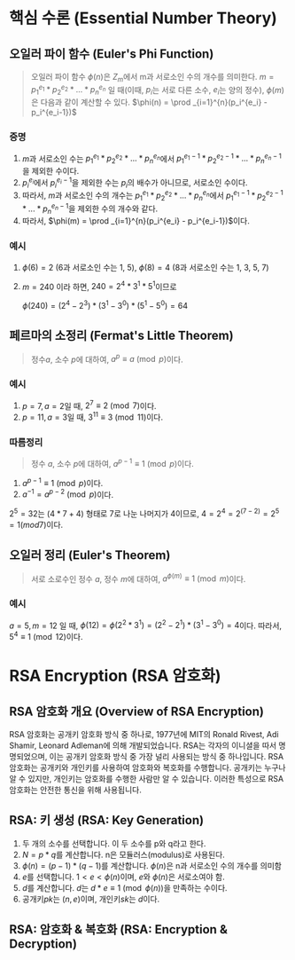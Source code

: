 # 핵심 수론 (Essential Number Theory)
## 오일러 파이 함수 (Euler's Phi Function)
> 오일러 파이 함수 $\phi(n)$은 $Z_m$에서 m과 서로소인 수의 개수를 의미한다.
$m = p_1^{e_1} * p_2^{e_2} * ... * p_n^{e_n}$ 일 때(이때, $p_i$는 서로 다른 소수, $e_i$는 양의 정수), $\phi(m)$은 다음과 같이 계산할 수 있다.
>$\phi(n) = \prod _{i=1}^{n}(p_i^{e_i} - p_i^{e_i-1})$ 

### 증명
1. $m$과 서로소인 수는 $p_1^{e_1} * p_2^{e_2} * ... * p_n^{e_n}$에서 $p_1^{e_1-1} * p_2^{e_2-1} * ... * p_n^{e_n-1}$을 제외한 수이다.
2. $p_i^{e_i}$에서 $p_i^{e_i-1}$을 제외한 수는 $p_i$의 배수가 아니므로, 서로소인 수이다.
3. 따라서, $m$과 서로소인 수의 개수는 $p_1^{e_1} * p_2^{e_2} * ... * p_n^{e_n}$에서 $p_1^{e_1-1} * p_2^{e_2-1} * ... * p_n^{e_n-1}$을 제외한 수의 개수와 같다.
4. 따라서, $\phi(m) = \prod _{i=1}^{n}(p_i^{e_i} - p_i^{e_i-1})$이다.

### 예시
1. $\phi(6) = 2$ (6과 서로소인 수는 1, 5), $\phi(8) = 4$ (8과 서로소인 수는 1, 3, 5, 7)
2. $m = 240$ 이라 하면, $240 = 2^4 * 3^1 * 5^1$이므로

	$\phi(240) = (2^4 - 2^3) * (3^1 - 3^0) * (5^1 - 5^0) = 64$

## 페르마의 소정리 (Fermat's Little Theorem)
> 정수$a$, 소수 $p$에 대하여, $a^{p} \equiv a \pmod{p}$이다.

### 예시
1. $p = 7, a = 2$일 때, $2^7 \equiv 2 \pmod{7}$이다.
2. $p = 11, a = 3$일 때, $3^{11} \equiv 3 \pmod{11}$이다.

### 따름정리
> 정수 $a$, 소수 $p$에 대하여, $a^{p-1} \equiv 1 \pmod{p}$이다.
1. $a^{p-1} \equiv 1 \pmod{p}$이다.
2. $a^{-1} = a^{p-2} \pmod{p}$이다.

$2^5 = 32$는 $(4*7+4)$ 형태로 7로 나눈 나머지가 4이므로, $4=2^4=2^(7-2)=2^5=1(mod7)$이다.

## 오일러 정리 (Euler's Theorem)
> 서로 소로수인 정수 $a$, 정수 $m$에 대하여, $a^{\phi(m)} \equiv 1 \pmod{m}$이다.

### 예시
$a = 5, m = 12$ 일 때, $\phi(12) = \phi(2^2 * 3^1) = (2^2 - 2^1) * (3^1 - 3^0) = 4$이다.
따라서, $5^4 \equiv 1 \pmod{12}$이다.

# RSA Encryption (RSA 암호화)
## RSA 암호화 개요 (Overview of RSA Encryption)
RSA 암호화는 공개키 암호화 방식 중 하나로, 1977년에 MIT의 Ronald Rivest, Adi Shamir, Leonard Adleman에 의해 개발되었습니다. 
RSA는 각자의 이니셜을 따서 명명되었으며, 이는 공개키 암호화 방식 중 가장 널리 사용되는 방식 중 하나입니다.
RSA 암호화는 공개키와 개인키를 사용하여 암호화와 복호화를 수행합니다. 
공개키는 누구나 알 수 있지만, 개인키는 암호화를 수행한 사람만 알 수 있습니다. 
이러한 특성으로 RSA 암호화는 안전한 통신을 위해 사용됩니다.

## RSA: 키 생성 (RSA: Key Generation)
1. 두 개의 소수를 선택합니다. 이 두 소수를 p와 q라고 한다.
2. $N = p * q$를 계산합니다. n은 모듈러스(modulus)로 사용된다.
3. $\phi(n) = (p-1) * (q-1)$를 계산합니다. $\phi(n)$은 n과 서로소인 수의 개수를 의미함
4. $e$를 선택합니다. $1 < e < \phi(n)$이며, $e$와 $\phi(n)$은 서로소여야 함.
5. $d$를 계산합니다. $d$는 $d * e \equiv 1 \pmod{\phi(n)}$을 만족하는 수이다.
6. 공개키$pk$는 $(n, e)$이며, 개인키$sk$는 $d$이다.

## RSA: 암호화 & 복호화 (RSA: Encryption & Decryption)
